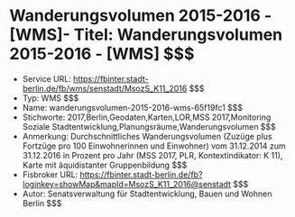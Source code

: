 # Wanderungsvolumen 2015-2016 - [WMS]- Titel: Wanderungsvolumen 2015-2016 - [WMS] $$$
- Service URL: https://fbinter.stadt-berlin.de/fb/wms/senstadt/MsozS_K11_2016 $$$
- Typ: WMS $$$
- Name: wanderungsvolumen-2015-2016-wms-65f19fc1 $$$
- Stichworte: 2017,Berlin,Geodaten,Karten,LOR,MSS 2017,Monitoring Soziale Stadtentwicklung,Planungsräume,Wanderungsvolumen $$$
- Anmerkung: Durchschnittliches Wanderungsvolumen (Zuzüge plus Fortzüge pro 100 Einwohnerinnen und Einwohner) vom 31.12.2014 zum 31.12.2016 in Prozent pro Jahr (MSS 2017, PLR, Kontextindikator: K 11), Karte mit äquidistanter Gruppenbildung $$$
- Fisbroker URL: https://fbinter.stadt-berlin.de/fb?loginkey=showMap&mapId=MsozS_K11_2016@senstadt $$$
- Autor: Senatsverwaltung für Stadtentwicklung, Bauen und Wohnen Berlin $$$
